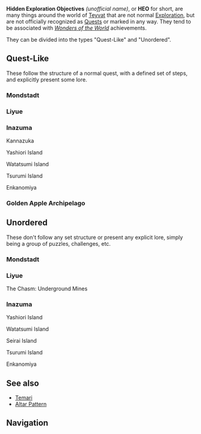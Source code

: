 {{Terminology Infobox
|type         = Exploration
}}
'''Hidden Exploration Objectives'''  ''(unofficial name)'', or '''HEO''' for short, are many things around the world of [[Teyvat]] that are not normal [[Exploration]], but are not officially recognized as [[Quests]] or marked in any way. They tend to be associated with ''[[Wonders of the World]]'' achievements.

They can be divided into the types "Quest-Like" and "Unordered".

==Quest-Like==
These follow the structure of a normal quest, with a defined set of steps, and explicitly present some lore.
===Mondstadt===
{{Hidden Exploration Objectives by Category List
|Quest-Like&Mondstadt Exploration
|header=
}}

===Liyue===
{{Hidden Exploration Objectives by Category List
|Quest-Like&Liyue Exploration
|not1=The Chasm: Underground Mines Exploration
|header=
|noresultsheader=There are no quest-like hidden exploration objectives in Liyue.
}}

===Inazuma===
{{Hidden Exploration Objectives by Category List
|Quest-Like&Inazuma Exploration
|not1=Enkanomiya Exploration
|not2=Kannazuka Exploration
|not3=Yashiori Island Exploration
|not4=Watatsumi Island Exploration
|not5=Tsurumi Island Exploration
|header=
}}

;Kannazuka
{{Hidden Exploration Objectives by Category List
|Quest-Like&Kannazuka Exploration
|header=
|noresultsheader=There are no quest-like hidden exploration objectives specific to Kannazuka.
}}

;Yashiori Island
{{Hidden Exploration Objectives by Category List
|Quest-Like&Yashiori Island Exploration
|header=
|noresultsheader=There are no quest-like hidden exploration objectives specific to Yashiori Island.
}}

;Watatsumi Island
{{Hidden Exploration Objectives by Category List
|Quest-Like&Watatsumi Island Exploration
|header=
|noresultsheader = There are no quest-like hidden exploration objectives specific to Watatsumi Island.
}}

;Tsurumi Island
{{Hidden Exploration Objectives by Category List
|Quest-Like&Tsurumi Island Exploration
|header=
|noresultsheader=There are no quest-like hidden exploration objectives specific to Tsurumi Island.
}}

;Enkanomiya
{{Hidden Exploration Objectives by Category List
|Quest-Like&Enkanomiya Exploration
|header=
}}

===Golden Apple Archipelago===
{{Hidden Exploration Objectives by Category List
|Quest-Like&Golden Apple Archipelago Exploration
|header=
|noresultsheader=There are no quest-like hidden exploration objectives in Liyue.
}}

==Unordered==
These don't follow any set structure or present any explicit lore, simply being a group of puzzles, challenges, etc.

===Mondstadt===
{{Hidden Exploration Objectives by Category List
|Unordered&Mondstadt Exploration
|header=
}}

===Liyue===
{{Hidden Exploration Objectives by Category List
|Unordered&Liyue Exploration
|not1=The Chasm: Underground Mines Exploration
|header=
}}

;The Chasm<nowiki>:</nowiki> Underground Mines
{{Hidden Exploration Objectives by Category List
|Unordered&The Chasm: Underground Mines Exploration
|header=
}}

===Inazuma===
{{Hidden Exploration Objectives by Category List
|Unordered&Inazuma Exploration
|not1=Enkanomiya Exploration
|not2=Yashiori Island Exploration
|not3=Seirai Island Exploration
|not4=Tsurumi Island Exploration
|not5=Watatsumi Island Exploration
|header=
|noresultsheader=
}}

;Yashiori Island
{{Hidden Exploration Objectives by Category List
|Unordered&Yashiori Island Exploration
|header=
|noresultsheader=There are no quest-like hidden exploration objectives specific to Yashiori Island.
}}

;Watatsumi Island
{{Hidden Exploration Objectives by Category List
|Unordered&Watatsumi Island Exploration
|header=
|noresultsheader=There are no quest-like hidden exploration objectives specific to Watatsumi Island.
}}

;Seirai Island
{{Hidden Exploration Objectives by Category List
|Unordered&Seirai Island Exploration
|header=
|noresultsheader=There are no quest-like hidden exploration objectives specific to Seirai Island.
}}

;Tsurumi Island
{{Hidden Exploration Objectives by Category List
|Unordered&Tsurumi Island Exploration
|header=
|noresultsheader=There are no quest-like hidden exploration objectives specific to Tsurumi Island.
}}

;Enkanomiya
{{Hidden Exploration Objectives by Category List
|Unordered&Enkanomiya Exploration
|header=
}}

==See also==
* [[Temari]]
* [[Altar Pattern]]

==Navigation==
{{Exploration Navbox}}

[[Category:Hidden Exploration Objectives| ]]